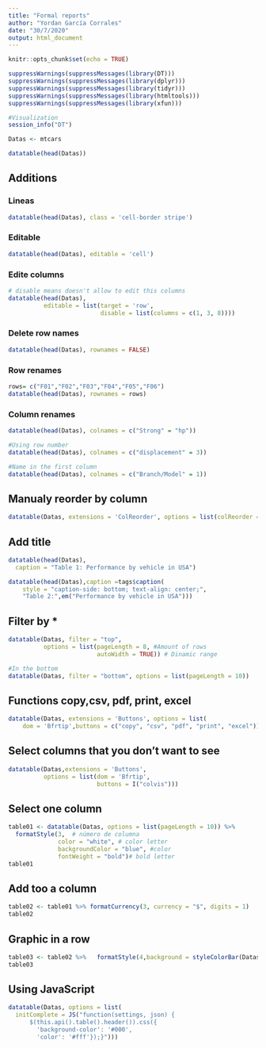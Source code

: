 ---
title: "Formal reports"
author: "Yordan García Corrales"
date: "30/7/2020"
output: html_document
---

```{r setup, include=FALSE}
knitr::opts_chunk$set(echo = TRUE)
```

```{r}
suppressWarnings(suppressMessages(library(DT)))
suppressWarnings(suppressMessages(library(dplyr)))
suppressWarnings(suppressMessages(library(tidyr)))
suppressWarnings(suppressMessages(library(htmltools)))
suppressWarnings(suppressMessages(library(xfun)))
```

```{r}
#Visualization
session_info("DT")
```

```{r}
Datas <- mtcars

datatable(head(Datas))
```
## Additions
### Lineas
```{r}
datatable(head(Datas), class = 'cell-border stripe')
```

### Editable
```{r}
datatable(head(Datas), editable = 'cell')
```
### Edite columns
```{r}
# disable means doesn't allow to edit this columns
datatable(head(Datas), 
          editable = list(target = 'row', 
                          disable = list(columns = c(1, 3, 8))))
```
### Delete row names
```{r}
datatable(head(Datas), rownames = FALSE)
```
### Row renames
```{r}
rows= c("F01","F02","F03","F04","F05","F06")
datatable(head(Datas), rownames = rows)
```
### Column renames
```{r}
datatable(head(Datas), colnames = c("Strong" = "hp"))
```

```{r}
#Using row number
datatable(head(Datas), colnames = c("displacement" = 3))
```

```{r}
#Name in the first column
datatable(head(Datas), colnames = c("Branch/Model" = 1))
```

## Manualy reorder by column
```{r}
datatable(Datas, extensions = 'ColReorder', options = list(colReorder = TRUE))
```

## Add title
```{r}
datatable(head(Datas),
  caption = "Table 1: Performance by vehicle in USA")
```

```{r}
datatable(head(Datas),caption =tags$caption(
    style = "caption-side: bottom; text-align: center;",
    "Table 2:",em("Performance by vehicle in USA")))
```
## Filter by *
```{r}
datatable(Datas, filter = "top", 
          options = list(pageLength = 8, #Amount of rows
                         autoWidth = TRUE)) # Dinamic range
```

```{r}
#In the bottom
datatable(Datas, filter = "bottom", options = list(pageLength = 10))
```
## Functions copy,csv, pdf, print, excel
```{r}
datatable(Datas, extensions = 'Buttons', options = list(
    dom = 'Bfrtip',buttons = c("copy", "csv", "pdf", "print", "excel"))) 
```
## Select columns that you don't want to see
```{r}
datatable(Datas,extensions = 'Buttons', 
          options = list(dom = 'Bfrtip', 
                         buttons = I("colvis")))
```
## Select one column
```{r}
table01 <- datatable(Datas, options = list(pageLength = 10)) %>%
  formatStyle(3,  # número de columna
              color = "white", # color letter 
              backgroundColor = "blue", #color
              fontWeight = "bold")# bold letter
table01
```
## Add too a column
```{r}
table02 <- table01 %>% formatCurrency(3, currency = "$", digits = 1)
table02   
```

## Graphic in a row

```{r}
table03 <- table02 %>%   formatStyle(4,background = styleColorBar(Datas$hp, "red"))
table03
```

## Using JavaScript
```{r}
datatable(Datas, options = list(
  initComplete = JS("function(settings, json) {
      $(this.api().table().header()).css({
        'background-color': '#000',
        'color': '#fff'});}")))
```

